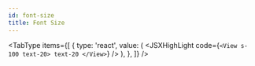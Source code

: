 ```yaml
---
id: font-size
title: Font Size
---
```



<FontSize />

<TabType
  items={[
    {
      type: 'react',
      value: (
        <JSXHighLight
          code={`
<View s-100 text-20>
  text-20
</View>
`}
        />
      ),
    },
  ]}
/>
